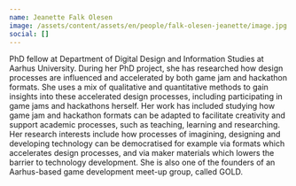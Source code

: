 ```yaml
---
name: Jeanette Falk Olesen
image: /assets/content/assets/en/people/falk-olesen-jeanette/image.jpg
social: []
---
```

PhD fellow at Department of Digital Design and Information Studies at Aarhus University. During her PhD project, she has researched how design processes are influenced and accelerated by both game jam and hackathon formats. She uses a mix of qualitative and quantitative methods to gain insights into these accelerated design processes, including participating in game jams and hackathons herself. Her work has included studying how game jam and hackathon formats can be adapted to facilitate creativity and support academic processes, such as teaching, learning and researching. Her research interests include how processes of imagining, designing and developing technology can be democratised for example via formats which accelerates design processes, and via maker materials which lowers the barrier to technology development. She is also one of the founders of an Aarhus-based game development meet-up group, called GOLD.